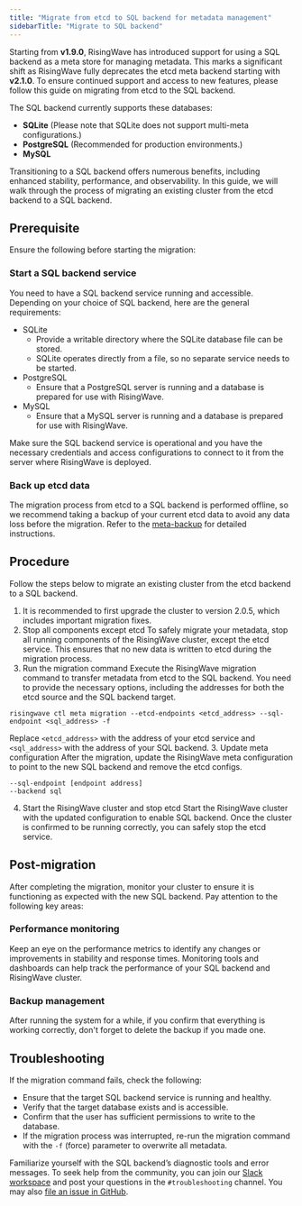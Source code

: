 ```yaml
---
title: "Migrate from etcd to SQL backend for metadata management"
sidebarTitle: "Migrate to SQL backend"
---
```


Starting from **v1.9.0**, RisingWave has introduced support for using a SQL backend as a meta store for managing metadata. This marks a significant shift as RisingWave fully deprecates the etcd meta backend starting with **v2.1.0**. To ensure continued support and access to new features, please follow this guide on migrating from etcd to the SQL backend.

The SQL backend currently supports these databases:

* **SQLite** (Please note that SQLite does not support multi-meta configurations.)
* **PostgreSQL** (Recommended for production environments.)
* **MySQL**

Transitioning to a SQL backend offers numerous benefits, including enhanced stability, performance, and observability. In this guide, we will walk through the process of migrating an existing cluster from the etcd backend to a SQL backend.

## Prerequisite

Ensure the following before starting the migration:

### Start a SQL backend service

You need to have a SQL backend service running and accessible. Depending on your choice of SQL backend, here are the general requirements:

* SQLite
   * Provide a writable directory where the SQLite database file can be stored.
   * SQLite operates directly from a file, so no separate service needs to be started.
* PostgreSQL
   * Ensure that a PostgreSQL server is running and a database is prepared for use with RisingWave.
* MySQL
   * Ensure that a MySQL server is running and a database is prepared for use with RisingWave.

Make sure the SQL backend service is operational and you have the necessary credentials and access configurations to connect to it from the server where RisingWave is deployed.

### Back up etcd data

The migration process from etcd to a SQL backend is performed offline, so we recommend taking a backup of your current etcd data to avoid any data loss before the migration. Refer to the [meta-backup](/operate/meta-backup) for detailed instructions.

## Procedure

Follow the steps below to migrate an existing cluster from the etcd backend to a SQL backend.

1. It is recommended to first upgrade the cluster to version 2.0.5, which includes important migration fixes.
2. Stop all components except etcd
To safely migrate your metadata, stop all running components of the RisingWave cluster, except the etcd service. This ensures that no new data is written to etcd during the migration process.
3. Run the migration command
Execute the RisingWave migration command to transfer metadata from etcd to the SQL backend. You need to provide the necessary options, including the addresses for both the etcd source and the SQL backend target.
```
risingwave ctl meta migration --etcd-endpoints <etcd_address> --sql-endpoint <sql_address> -f
```
Replace `<etcd_address>` with the address of your etcd service and `<sql_address>` with the address of your SQL backend.
3. Update meta configuration
After the migration, update the RisingWave meta configuration to point to the new SQL backend and remove the etcd configs.
```
--sql-endpoint [endpoint address]
--backend sql
```
4. Start the RisingWave cluster and stop etcd
Start the RisingWave cluster with the updated configuration to enable SQL backend. Once the cluster is confirmed to be running correctly, you can safely stop the etcd service.

## Post-migration

After completing the migration, monitor your cluster to ensure it is functioning as expected with the new SQL backend. Pay attention to the following key areas:

### Performance monitoring

Keep an eye on the performance metrics to identify any changes or improvements in stability and response times. Monitoring tools and dashboards can help track the performance of your SQL backend and RisingWave cluster.

### Backup management

After running the system for a while, if you confirm that everything is working correctly, don't forget to delete the backup if you made one.

## Troubleshooting

If the migration command fails, check the following:

* Ensure that the target SQL backend service is running and healthy.
* Verify that the target database exists and is accessible.
* Confirm that the user has sufficient permissions to write to the database.
* If the migration process was interrupted, re-run the migration command with the `-f` (force) parameter to overwrite all metadata.

Familiarize yourself with the SQL backend’s diagnostic tools and error messages. To seek help from the community, you can join our [Slack workspace](https://www.risingwave.com/slack) and post your questions in the `#troubleshooting` channel. You may also [file an issue in GitHub](https://github.com/risingwavelabs/risingwave/issues/new/choose).
